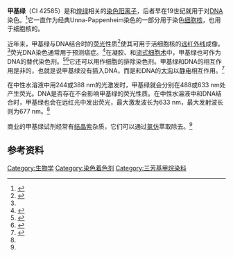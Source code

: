 {{Infobox drug
| drug_name         =
| IUPAC_name        = [4-([4-(Dimethylamino)phenyl]{4-[ethyl(dimethyl)ammonio]phenyl}methylene)-2,5-cyclohexadien-1-ylidene](dimethyl)ammonium bromide chloride dichlorozinc (1:1:1:1)
| image             = Methyl Green.svg
| alt               = 
| caption           =
<!-- Identifiers -->
| CAS_number_Ref = {{cascite|correct|CAS}}
| CAS_number =  82-94-0
| CAS_supplemental = <br />{{CAS|36148-59-1}}（ZnCl<sub>4</sub><sup>2-</sup>盐）
| UNII_Ref = {{fdacite|correct|FDA}}
| UNII = 6P7U4T9BXA
| class             = 
| ATCvet            = 
| ATC_prefix        = <!-- 'none' if uncategorised -->
| ATC_suffix        = 
| PubChem           = 6727
| DrugBank          = 
<!-- Chemical and physical data -->
|C=26|H=33|N=3|Cl=2
}}
'''甲基绿'''（CI 42585）是和[[煌绿|煌绿]]相关的[[染色_(生物学)|染色]][[阳离子|阳离子]]，后者早在19世纪就用于对[[DNA|DNA]]染色。<ref>{{cite book|vauthors=Carnoy JB|title=La biologie cellulaire, étude comparée de la cellule dans les deux règnes / par le chanoine J.B. Carnoy...|date=1884|publisher=J. Van In|location=Bibliothèque nationale de France, département Sciences et techniques, 8-S-6259|page=148|url=http://gallica.bnf.fr/ark:/12148/bpt6k486072j|access-date=3 November 2017|archive-date=2022-02-14|archive-url=https://web.archive.org/web/20220214133845/https://gallica.bnf.fr/ark:/12148/bpt6k486072j|dead-url=no}}</ref>它一直作为经典Unna-Pappenheim染色的一部分用于染色[[细胞核|细胞核]]，也用于细胞核的{{le|对比染色|Counterstain}}。

近年来，甲基绿与DNA结合时的[[荧光|荧光]]性质<ref>{{cite web|title=fluorophores.org|url=http://www.fluorophores.tugraz.at/substance/1228|website=www.fluorophores.tugraz.at|access-date=8 August 2016|archive-date=2020-07-06|archive-url=https://web.archive.org/web/20200706150137/http://www.fluorophores.tugraz.at/substance/1228|dead-url=no}}</ref>使其可用于活细胞核的[[远红外线|远红外线]]成像。<ref name="pr2014" />荧光DNA染色通常用于预测癌症。<ref name="pmid20800459">{{cite journal | vauthors = Klonisch T, Wark L, Hombach-Klonisch S, Mai S | title = Nuclear imaging in three dimensions: a unique tool in cancer research | journal = Annals of Anatomy - Anatomischer Anzeiger | volume = 192 | issue = 5 | pages = 292–301 | date = September 2010 | pmid = 20800459 | doi = 10.1016/j.aanat.2010.07.007 }}</ref>在{{le|琼脂糖|Agarose}}凝胶、{{le|荧光测定|Fluorometric assays}}和[[流式细胞术|流式细胞术]]中，甲基绿也可作为DNA的替代染色剂。<ref name="pr2014">{{cite journal | vauthors = Prieto D, Aparicio G, Morande PE, Zolessi FR | s2cid = 11094194 | title = A fast, low cost, and highly efficient fluorescent DNA labeling method using methyl green | journal = Histochemistry and Cell Biology | volume = 142 | issue = 3 | pages = 335–45 | date = September 2014 | pmid = 24671497 | doi = 10.1007/s00418-014-1215-0 }}</ref><ref name="pmid25993383">{{cite journal | vauthors = Prieto D, Aparicio G, Machado M, Zolessi FR | title = Application of the DNA-specific stain methyl green in the fluorescent labeling of embryos | journal = Journal of Visualized Experiments | issue = 99 | pages = e52769 | date = May 2015 | pmid = 25993383 | pmc = 4542129 | doi = 10.3791/52769 }}</ref>它还可以用作细胞的排除{{le|活力测定|Viability assay|活力}}染色剂。甲基绿和DNA的相互作用是非{{le|插层|intercalation (biochemistry)}}的，也就是说甲基绿没有插入DNA，而是和DNA的[[核酸双螺旋#大沟和小沟|大沟]]以[[静电|静电]]相互作用。<ref>{{cite journal | vauthors = Kim SK, Nordén B | title = Methyl green. A DNA major-groove binding drug | journal = FEBS Letters | volume = 315 | issue = 1 | pages = 61–4 | date = January 1993 | pmid = 8416812 | doi = 10.1016/0014-5793(93)81133-K | doi-access = free }}</ref>

在中性水溶液中用244或388 nm的光激发时，甲基绿就会分别在488或633 nm处产生荧光。DNA是否存在不会影响甲基绿的荧光性质。在中性水溶液中和DNA结合时，甲基绿也会在远红光中发出荧光，最大激发波长为633 nm，最大发射波长则为677 nm。<ref name="pr2014" />

商业的甲基绿试剂经常有[[结晶紫|结晶紫]]杂质，它们可以通过[[氯仿|氯仿]]萃取除去。<ref name="pr2014" />

== 参考资料==
{{reflist}}

[[Category:生物学|Category:生物学]]
[[Category:染色着色剂|Category:染色着色剂]]
[[Category:三芳基甲烷染料|Category:三芳基甲烷染料]]